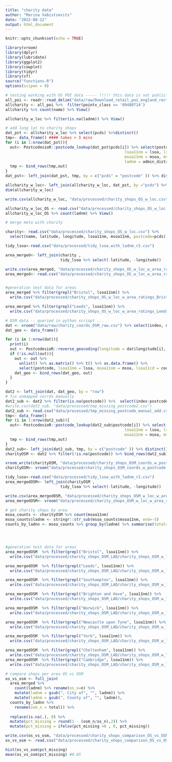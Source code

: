 ```yaml
---
title: "charity data"
author: "Marina Vabistsevits"
date: "2022-08-12"
output: html_document
---
```


```r
knitr::opts_chunk$set(echo = TRUE)

library(vroom)
library(dplyr)
library(lubridate)
library(ggplot2)
library(cowplot)
library(tidyr)
library(sf)
source("functions.R")
options(scipen = 9)
```

```r
# testing working with OS POI data ----- !!!!! this data is not publicly available, so no data/results will be shared (this is for testing/ proof of principle / comparison with OSM data only)
all_poi <- readr::read_delim("data/raw/Download_retail_poi_england_rectangle_2046746/poi_4621139/poi-extract-2022_03.csv", delim="|")
allcharity <- all_poi %>%  filter(pointx_class == '09480714') 
allcharity %>% count(name) %>% View()

allcharity_w_loc %>% filter(is.na(ladnm)) %>% View()

# add long lat to charity shops
dat_pst <- allcharity_w_loc %>% select(pcds) %>%distinct() 
tmp<- data_frame() #### takes > 5 mins
for (i in 1:nrow(dat_pst)){
  out<- PostcodesioR::postcode_lookup(dat_pst$pcds[i]) %>% select(postcode,longitude ,latitude, country, 
                                                    lsoa11nm = lsoa, lsoa11cd=lsoa_code, 
                                                    msoa11nm = msoa, msoa11cd=msoa_code,  
                                                    ladnm = admin_district, ladcd=lau2_code )
  tmp <- bind_rows(tmp,out)
}
dat_pst<- left_join(dat_pst, tmp, by = c("pcds" = "postcode" )) %>% distinct() # 6710

allcharity_w_loc<- left_join(allcharity_w_loc, dat_pst, by ="pcds") %>% filter(country == "England") # 7549
dim(allcharity_w_loc)

write.csv(allcharity_w_loc, "data/processed/charity_shops_OS_w_loc.csv")

allcharity_w_loc_OS <- read.csv("data/processed/charity_shops_OS_w_loc.csv")
allcharity_w_loc_OS %>% count(ladnm) %>% View()
```


```r
# merge meta with charity

charity<- read.csv("data/processed/charity_shops_OS_w_loc.csv") %>% 
  select(name, latitude, longitude, lsoa11nm, msoa11nm, postcode=pcds)

tidy_lsoa<-read.csv("data/processed/tidy_lsoa_with_ladnm_r2.csv") 

area_merged<- left_join(charity , 
                        tidy_lsoa %>% select(-latitude, -longitude))

write.csv(area_merged, "data/processed/charity_shops_OS_w_loc_w_area_ratings.csv")
area_merged<- read.csv("data/processed/charity_shops_OS_w_loc_w_area_ratings.csv")


#generation test data for areas
area_merged %>% filter(grepl("Bristol", lsoa11nm)) %>% 
  write.csv("data/processed/charity_shops_OS_w_loc_w_area_ratings_Bristol.csv")

area_merged %>% filter(grepl("Leeds", lsoa11nm)) %>% 
  write.csv("data/processed/charity_shops_OS_w_loc_w_area_ratings_Leeds.csv")

```




```r
# OSM data -- queried in python scriopt ...
dat <- vroom("data/raw/charity_coords_OSM_raw.csv") %>% select(index, name, latitude = lat, longitude = lon) %>% mutate(row = row_number())
dat_geo <- data_frame()

for (i in 1:nrow(dat)){
  print(i)
  out <- PostcodesioR::reverse_geocoding(longitude = dat$longitude[i], latitude = dat$latitude[i], limit =1)
  if (!is.null(out)){
    out <- out %>% 
      unlist() %>% as.matrix() %>% t() %>% as.data.frame() %>% 
      select(postcode, lsoa11nm = lsoa, msoa11nm = msoa, lsoa11cd = codes.lsoa, msoa11cd = codes.msoa) %>% mutate(row = i)
    dat_geo <- bind_rows(dat_geo, out)
  }
}

dat2 <- left_join(dat, dat_geo, by = "row")
# fix unmapped corrds manually
dat2_sub <- dat2 %>% filter(is.na(postcode)) %>%  select(index:postcode)
#write.csv(dat2_sub, "data/processed/tmp_missing_postcode2.csv")
dat2_sub <- read.csv("data/processed/tmp_missing_postcode_manual_add.csv") %>% filter(!is.na(postcode)) %>% select(-latitude, -longitude)
tmp<- data_frame() 
for (i in 1:nrow(dat2_sub)){
  out<- PostcodesioR::postcode_lookup(dat2_sub$postcode[i]) %>% select(postcode,longitude ,latitude, 
                                                    lsoa11nm = lsoa, lsoa11cd=lsoa_code, 
                                                    msoa11nm = msoa, msoa11cd=msoa_code )
  tmp <- bind_rows(tmp,out)
}
dat2_sub<- left_join(dat2_sub, tmp, by = c("postcode" )) %>% distinct() 
charityOSM <- dat2 %>% filter(!is.na(postcode)) %>% bind_rows(dat2_sub) %>% distinct()

vroom_write(charityOSM, "data/processed/charity_shops_OSM_coords_w_postcode.csv")
charityOSM<- vroom("data/processed/charity_shops_OSM_coords_w_postcode.csv")

tidy_lsoa<-read.csv("data/processed/tidy_lsoa_with_ladnm_r2.csv") 
area_mergedOSM<- left_join(charityOSM , 
                        tidy_lsoa %>% select(-latitude, -longitude))

write.csv(area_mergedOSM, "data/processed/charity_shops_OSM_w_loc_w_area_ratings.csv")
area_mergedOSM<- vroom("data/processed/charity_shops_OSM_w_loc_w_area_ratings.csv")

# get charity shops by area
msoa_counts <- charityOSM %>% count(msoa11nm) 
msoa_counts$ladnm <- stringr::str_sub(msoa_counts$msoa11nm, end=-5)
counts_by_ladnn <- msoa_counts %>% group_by(ladnm) %>% summarise(total=sum(n))




#generation test data for areas
area_mergedOSM  %>% filter(grepl("Bristol", lsoa11nm)) %>% 
  write.csv("data/processed/charity_shops_OSM_LAD/charity_shops_OSM_w_loc_w_area_ratings_Bristol.csv")

area_mergedOSM  %>% filter(grepl("Leeds", lsoa11nm)) %>% 
  write.csv("data/processed/charity_shops_OSM_LAD/charity_shops_OSM_w_loc_w_area_ratings_Leeds.csv")

area_mergedOSM  %>% filter(grepl("Southampton", lsoa11nm)) %>% 
  write.csv("data/processed/charity_shops_OSM_LAD/charity_shops_OSM_w_loc_w_area_ratings_Southampton.csv")

area_mergedOSM  %>% filter(grepl("Brighton and Hove", lsoa11nm)) %>% 
  write.csv("data/processed/charity_shops_OSM_LAD/charity_shops_OSM_w_loc_w_area_ratings_Brighton.csv")

area_mergedOSM  %>% filter(grepl("Warwick", lsoa11nm)) %>% 
  write.csv("data/processed/charity_shops_OSM_LAD/charity_shops_OSM_w_loc_w_area_ratings_Warwick.csv")

area_mergedOSM  %>% filter(grepl("Newcastle upon Tyne", lsoa11nm)) %>% 
  write.csv("data/processed/charity_shops_OSM_LAD/charity_shops_OSM_w_loc_w_area_ratings_Newcastle.csv")

area_mergedOSM  %>% filter(grepl("York", lsoa11nm)) %>% 
  write.csv("data/processed/charity_shops_OSM_LAD/charity_shops_OSM_w_loc_w_area_ratings_York.csv")

area_mergedOSM  %>% filter(grepl("Cheltenham", lsoa11nm)) %>% 
  write.csv("data/processed/charity_shops_OSM_LAD/charity_shops_OSM_w_loc_w_area_ratings_Cheltenham.csv")
area_mergedOSM  %>% filter(grepl("Cambridge", lsoa11nm)) %>% 
  write.csv("data/processed/charity_shops_OSM_LAD/charity_shops_OSM_w_loc_w_area_ratings_Cambridge.csv")

```


```r
# compare shops per area OS vs OSM
os_vs_osm <- full_join(
  area_merged %>% 
    count(ladnm) %>% rename(os_n=n) %>% 
    mutate(ladnm = gsub(", City of", "", ladnm)) %>% 
    mutate(ladnm = gsub(", County of", "", ladnm)),
  counts_by_ladnn %>% 
    rename(osm_n = total)) %>% 
  
  replace(is.na(.), 0) %>% 
  mutate(pct_missing = round(1 - (osm_n/os_n),2)) %>% 
  mutate(pct_missing = ifelse(pct_missing <0 , 0, pct_missing))

write.csv(os_vs_osm, "data/processed/charity_shops_comparison_OS_vs_OSM.csv")
os_vs_osm <- read.csv("data/processed/charity_shops_comparison_OS_vs_OSM.csv")

hist(os_vs_osm$pct_missing)
mean(os_vs_osm$pct_missing) #0.65

```


